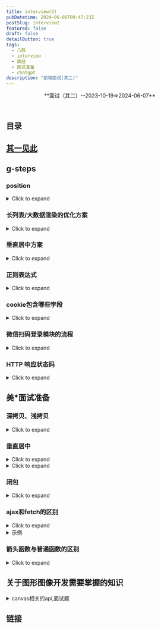 ```yaml
---
title: interview(2)
pubDatetime: 2024-06-08T09:47:23Z
postSlug: interview2
featured: false
draft: false
detailButton: true
tags:
  - 八股
  - interview
  - 面经
  - 面试准备
  - chatgpt
description: "前端面试(其二)"
---
```


<header>**面试（其二）--2023-10-19=>2024-06-07**</header>

## 目录

## [其一见此](/posts/interview1)

## g-steps

### position

<details>
<summary>Click to expand</summary>

position 属性被指定为从下面的值列表中选择的单个关键字。

取值

- static

该关键字指定元素使用正常的布局行为，即元素在文档常规流中当前的布局位置。此时 top, right, bottom, left 和 z-index 属性无效。

- relative

该关键字下，元素先放置在未添加定位时的位置，再在不改变页面布局的前提下调整元素位置（因此会在此元素未添加定位时所在位置留下空白）。position:relative 对 table-\*-group, table-row, table-column, table-cell, table-caption 元素无效。

- absolute

元素会被移出正常文档流，并不为元素预留空间，通过指定元素相对于最近的非 static 定位祖先元素的偏移，来确定元素位置。绝对定位的元素可以设置外边距（margins），且不会与其他边距合并。

- fixed

元素会被移出正常文档流，并不为元素预留空间，而是通过指定元素相对于屏幕视口（viewport）的位置来指定元素位置。元素的位置在屏幕滚动时不会改变。打印时，元素会出现在的每页的固定位置。fixed 属性会创建新的层叠上下文。当元素祖先的 transform、perspective、filter 或 backdrop-filter 属性非 none 时，容器由视口改为该祖先。

- sticky

元素根据正常文档流进行定位，然后相对它的最近滚动祖先（nearest scrolling ancestor）和 containing block（最近块级祖先 nearest block-level ancestor），包括 table-related 元素，基于 top、right、bottom 和 left 的值进行偏移。偏移值不会影响任何其他元素的位置。 该值总是创建一个新的层叠上下文（stacking context）。注意，一个 sticky 元素会“固定”在离它最近的一个拥有“滚动机制”的祖先上（当该祖先的 overflow 是 hidden、scroll、auto 或 overlay 时），即便这个祖先不是最近的真实可滚动祖先。这有效地抑制了任何“sticky”行为（详情见 Github issue on W3C CSSWG）。

<footer class="relative text-right pr-10">
  from
  <cite class="absolute right-0">
    <a href="https://developer.mozilla.org/zh-CN/docs/Web/CSS/position">mdn</a>
  </cite>
</footer>

</details>

### 长列表/大数据渲染的优化方案

<details>
<summary>Click to expand</summary>
在前端开发中，处理长列表或大数据渲染时，需要采取优化策略以提高性能和用户体验。以下是几种常见的优化方案：

### 1. 虚拟滚动（Virtual Scrolling）

虚拟滚动是一种只渲染可视区域内的列表项的方法，避免了浏览器处理过多的DOM元素。只有当前可见的元素和少量的预渲染元素存在于DOM中，其余的元素则是虚拟的，不会被渲染。

- **实现**：通过计算可视区域和滚动位置，仅渲染可见的元素。可以使用一些库，如`react-window`、`react-virtualized`、`vue-virtual-scroll-list`等。

### 2. 分页（Pagination）

分页将数据分成多个页面，每次只加载一个页面的数据。用户可以通过分页控件来切换页面，避免一次性加载过多数据。

- **实现**：通过后端接口获取分页数据，根据当前页码请求对应的数据并渲染。

### 3. 懒加载（Lazy Loading）

懒加载是指在用户滚动到列表的底部或即将到达底部时，才加载新的数据项。这种方法可以减少初始加载时间和内存消耗。

- **实现**：监听滚动事件，当滚动到接近底部时，触发数据加载请求。

### 4. 优化数据结构和算法

处理大数据时，选择合适的数据结构和算法，可以显著提高性能。

- **实现**：使用高效的数据结构（如树、图、哈希表）和算法（如二分查找、动态规划）。

### 5. 使用Web Workers

Web Workers允许你在后台线程中运行脚本，避免阻塞主线程，适用于数据处理或计算密集型任务。

- **实现**：将计算密集型任务移到Web Worker中，主线程负责更新UI和处理用户交互。

### 6. 使用Intersection Observer API

Intersection Observer API可以用于实现懒加载，通过检测元素是否进入视口来触发加载。

- **实现**：创建一个Intersection Observer，当列表项进入视口时，加载并渲染数据。

### 示例代码：虚拟滚动实现

以下是一个使用Vue.js实现虚拟滚动的示例：

#### 1. 虚拟滚动组件

```vue
<template>
  <div class="virtual-list" ref="list" @scroll="handleScroll">
    <div class="spacer" :style="{ height: totalHeight + 'px' }"></div>
    <div
      v-for="(item, index) in visibleItems"
      :key="item.id"
      class="item"
      :style="{
        transform: `translateY(${(startIndex + index) * itemHeight}px)`,
      }"
    >
      {{ item.name }}
    </div>
  </div>
</template>

<script>
export default {
  props: {
    items: {
      type: Array,
      required: true,
    },
    itemHeight: {
      type: Number,
      required: true,
    },
    visibleCount: {
      type: Number,
      required: true,
    },
  },
  data() {
    return {
      startIndex: 0,
    };
  },
  computed: {
    totalHeight() {
      return this.items.length * this.itemHeight;
    },
    visibleItems() {
      return this.items.slice(
        this.startIndex,
        this.startIndex + this.visibleCount
      );
    },
  },
  methods: {
    handleScroll() {
      const scrollTop = this.$refs.list.scrollTop;
      this.startIndex = Math.floor(scrollTop / this.itemHeight);
    },
  },
};
</script>

<style>
.virtual-list {
  position: relative;
  overflow-y: auto;
  height: 400px; /* Example height */
}
.spacer {
  width: 100%;
}
.item {
  position: absolute;
  width: 100%;
  box-sizing: border-box;
}
</style>
```

#### 2. 使用虚拟滚动组件

```vue
<template>
  <div>
    <VirtualList :items="items" :itemHeight="50" :visibleCount="10" />
  </div>
</template>

<script>
import VirtualList from "./components/VirtualList.vue";

export default {
  components: {
    VirtualList,
  },
  data() {
    return {
      items: Array.from({ length: 1000 }, (v, k) => ({
        id: k,
        name: `Item ${k}`,
      })),
    };
  },
};
</script>
```

### 总结

长列表和大数据渲染的优化方案有很多种，具体选择哪种方案要根据实际需求和场景。虚拟滚动、分页、懒加载、优化数据结构和算法、使用Web Workers和Intersection Observer API都是常见的优化方法。通过合理运用这些方法，可以显著提高前端应用的性能和用户体验。

</details>

### 垂直居中方案

<details>
<summary>Click to expand</summary>

在前端开发中，垂直居中是一个常见的需求，根据不同的场景和要求，可以采用多种方法来实现。以下是几种常用的垂直居中方案：

### 1. Flexbox

使用Flexbox是实现垂直居中的最常用和最简便的方法之一。

```html
<div class="container">
  <div class="content">Centered Content</div>
</div>

<style>
  .container {
    display: flex;
    justify-content: center; /* 水平居中 */
    align-items: center; /* 垂直居中 */
    height: 100vh; /* 示例高度 */
    border: 1px solid black; /* 示例边框 */
  }
  .content {
    border: 1px solid red; /* 示例内容边框 */
  }
</style>
```

### 2. Grid Layout

使用CSS Grid布局也可以轻松实现垂直居中。

```html
<div class="container">
  <div class="content">Centered Content</div>
</div>

<style>
  .container {
    display: grid;
    place-items: center; /* 水平和垂直居中 */
    height: 100vh; /* 示例高度 */
    border: 1px solid black; /* 示例边框 */
  }
  .content {
    border: 1px solid red; /* 示例内容边框 */
  }
</style>
```

### 3. 使用绝对定位和transform

结合绝对定位和transform可以实现垂直居中。

```html
<div class="container">
  <div class="content">Centered Content</div>
</div>

<style>
  .container {
    position: relative;
    height: 100vh; /* 示例高度 */
    border: 1px solid black; /* 示例边框 */
  }
  .content {
    position: absolute;
    top: 50%;
    left: 50%;
    transform: translate(-50%, -50%);
    border: 1px solid red; /* 示例内容边框 */
  }
</style>
```

### 4. Table布局

使用表格布局的垂直居中方法适用于需要兼容旧版浏览器的情况。

```html
<div class="container">
  <div class="content">Centered Content</div>
</div>

<style>
  .container {
    display: table;
    height: 100vh; /* 示例高度 */
    width: 100%; /* 示例宽度 */
    border: 1px solid black; /* 示例边框 */
  }
  .content {
    display: table-cell;
    vertical-align: middle;
    text-align: center; /* 水平居中 */
    border: 1px solid red; /* 示例内容边框 */
  }
</style>
```

### 5. Line-Height方法（适用于单行文本）

对于单行文本，可以通过设置`line-height`等于容器高度来实现垂直居中。

```html
<div class="container">
  <div class="content">Centered Text</div>
</div>

<style>
  .container {
    height: 100px; /* 示例高度 */
    line-height: 100px; /* 行高等于高度 */
    text-align: center; /* 水平居中 */
    border: 1px solid black; /* 示例边框 */
  }
  .content {
    display: inline-block;
    vertical-align: middle; /* 兼容内联元素 */
    border: 1px solid red; /* 示例内容边框 */
  }
</style>
```

### 6. Flexbox with Column Direction

当子元素高度不确定时，可以使用Flexbox的列方向布局来实现垂直居中。

```html
<div class="container">
  <div class="content">Centered Content</div>
</div>

<style>
  .container {
    display: flex;
    flex-direction: column;
    justify-content: center; /* 垂直居中 */
    align-items: center; /* 水平居中 */
    height: 100vh; /* 示例高度 */
    border: 1px solid black; /* 示例边框 */
  }
  .content {
    border: 1px solid red; /* 示例内容边框 */
  }
</style>
```

### 总结

以上几种方法可以根据不同的场景和需求选择使用。Flexbox和Grid是最推荐的方法，因为它们简单且强大，适用于大多数现代浏览器。对于需要兼容旧版浏览器的项目，可以选择使用表格布局或绝对定位的方法。通过合理运用这些方法，可以轻松实现元素的垂直居中。

</details>

### 正则表达式

<details>
<summary>Click to expand</summary>

在JavaScript中，使用正则表达式（Regular Expression）来匹配邮箱地址是一种常见需求。一个匹配邮箱的正则表达式需要能够处理各种常见的邮箱格式，并且考虑一些边缘情况。以下是一个较为常用和健壮的匹配邮箱地址的正则表达式：

```javascript
const emailRegex = /^[a-zA-Z0-9._%+-]+@[a-zA-Z0-9.-]+\.[a-zA-Z]{2,}$/;

// 测试一些邮箱地址
const emails = [
  "example@example.com",
  "user.name+tag+sorting@example.com",
  "user_name@example.co.in",
  "user-name@sub.example.com",
  "user@sub-domain.example.com",
  "invalid-email@.com",
  "@example.com",
  "plainaddress",
  "email.example.com",
  "email@example@example.com",
  "email@111.222.333.44444",
];

emails.forEach(email => {
  console.log(`${email}: ${emailRegex.test(email)}`);
});
```

### 解释正则表达式

- `^`：匹配输入的开始位置。
- `[a-zA-Z0-9._%+-]+`：匹配邮箱用户名部分，可以包含字母、数字、点（`.`）、下划线（`_`）、百分号（`%`）、加号（`+`）和减号（`-`）。这部分要求至少一个字符。
- `@`：匹配邮箱地址中的`@`符号。
- `[a-zA-Z0-9.-]+`：匹配域名部分，可以包含字母、数字、点（`.`）和减号（`-`）。这部分要求至少一个字符。
- `\.`：匹配域名与顶级域之间的点（`.`）。
- `[a-zA-Z]{2,}`：匹配顶级域名部分，要求至少两个字母。
- `$`：匹配输入的结束位置。

### 使用示例

可以使用这个正则表达式来验证邮箱地址，如下：

```javascript
const email = "example@example.com";
const isValid = emailRegex.test(email);
console.log(`Is the email valid? ${isValid}`); // 输出: Is the email valid? true
```

### 注意事项

- 这个正则表达式没有考虑所有可能的邮箱格式，因为邮箱地址规范非常复杂。如果需要更复杂的验证，可以使用一些库，比如`validator`库中的`isEmail`函数。
- 不同的应用场景可能需要不同的验证规则，使用前请根据具体需求进行调整。

</details>

### cookie包含哪些字段

<details>
<summary>Click to expand</summary>

HTTP Cookie 是在服务器和客户端之间存储和传递少量数据的一种方式。Cookie 包含多个字段，每个字段都携带不同的信息。以下是Cookie的主要字段：

1. **Name**（名称）

   - 描述：Cookie 的名称，标识这个 Cookie 的唯一键。
   - 示例：`sessionId`

2. **Value**（值）

   - 描述：Cookie 的值，存储具体的数据。
   - 示例：`38afes7a8`

3. **Domain**（域）

   - 描述：指定哪些域可以访问这个 Cookie。如果没有指定，则默认是创建该 Cookie 的域（不含子域）。
   - 示例：`.example.com`（允许所有子域访问）

4. **Path**（路径）

   - 描述：指定这个 Cookie 对哪个路径可见。默认是创建该 Cookie 的路径（不含子路径）。
   - 示例：`/account`（只有在访问 `/account` 路径时，浏览器才会发送这个 Cookie）

5. **Expires**（过期时间）

   - 描述：设置 Cookie 的过期时间，绝对时间。如果设置了这个字段，当时间到期时，浏览器会自动删除这个 Cookie。
   - 示例：`Expires=Wed, 09 Jun 2021 10:18:14 GMT`

6. **Max-Age**

   - 描述：设置 Cookie 的过期时间，相对时间（秒）。比 `Expires` 更精确，优先级也更高。
   - 示例：`Max-Age=3600`（表示 Cookie 会在 3600 秒后过期）

7. **Secure**（安全）

   - 描述：指定 Cookie 只能通过 HTTPS 协议发送。设置了这个字段后，Cookie 只能在加密的请求中发送。
   - 示例：`Secure`

8. **HttpOnly**

   - 描述：指定 Cookie 不能通过 JavaScript 的 `Document.cookie` 访问。防止跨站脚本（XSS）攻击获取 Cookie。
   - 示例：`HttpOnly`

9. **SameSite**
   - 描述：防止跨站请求伪造（CSRF）攻击，指定 Cookie 的发送策略。
     - `Strict`：完全禁止第三方网站请求带上这个 Cookie。
     - `Lax`：大部分情况禁止第三方网站请求带上这个 Cookie，除非是导航到目标网址的 GET 请求。
     - `None`：允许跨站请求携带这个 Cookie，但必须设置 `Secure` 字段。
   - 示例：`SameSite=Lax`

### 示例

下面是一个包含所有主要字段的 Cookie 示例：

```http
Set-Cookie: sessionId=38afes7a8; Domain=example.com; Path=/; Expires=Wed, 09 Jun 2021 10:18:14 GMT; Max-Age=3600; Secure; HttpOnly; SameSite=Lax
```

### 详细解释

- `sessionId=38afes7a8`: Cookie 的名称是 `sessionId`，值是 `38afes7a8`。
- `Domain=example.com`: 这个 Cookie 对 `example.com` 及其子域可见。
- `Path=/`: 这个 Cookie 对整个网站可见。
- `Expires=Wed, 09 Jun 2021 10:18:14 GMT`: 这个 Cookie 会在 2021 年 6 月 9 日 10:18:14 到期。
- `Max-Age=3600`: 这个 Cookie 会在 3600 秒后过期。
- `Secure`: 这个 Cookie 只能通过 HTTPS 发送。
- `HttpOnly`: 这个 Cookie 不能被 JavaScript 访问。
- `SameSite=Lax`: 这个 Cookie 的发送策略是 Lax。

### 注意事项

- **Domain 和 Path**：确保设置正确，否则 Cookie 可能不会被发送到服务器。
- **Secure**：在处理敏感信息时，应设置此属性以确保 Cookie 仅通过加密连接发送。
- **HttpOnly**：保护 Cookie 免受 XSS 攻击。
- **SameSite**：根据需要选择合适的策略，以防范 CSRF 攻击。

了解并正确设置这些字段，有助于确保 Cookie 的安全和正确传输。

</details>

### 微信扫码登录模块的流程

<details>
<summary>Click to expand</summary>

微信扫码登录是一种常见的第三方登录方式，通过扫描二维码，用户可以快速登录到网站或应用。以下是微信扫码登录模块的详细流程：

### 1. 申请并配置微信开放平台

- **申请微信开放平台账号**：注册并登录微信开放平台。
- **创建应用**：在微信开放平台创建一个新的应用，获取`AppID`和`AppSecret`。
- **配置域名**：在微信开放平台的应用设置中配置授权回调域名。

### 2. 在前端显示二维码

- **向微信请求二维码**：前端向后端发起请求，后端请求微信接口生成登录二维码。
- **显示二维码**：前端将生成的二维码展示给用户。

### 3. 用户扫描二维码

- **打开微信扫一扫**：用户使用微信客户端扫描二维码。
- **确认授权**：用户在微信客户端确认授权登录。

### 4. 微信回调并获取临时登录凭证（`code`）

- **微信回调**：用户确认授权后，微信会重定向到回调地址，并携带临时凭证（`code`）。
- **获取临时凭证**：前端通过URL参数获取`code`。

### 5. 后端使用临时凭证获取访问令牌

- **请求微信接口**：后端使用`AppID`、`AppSecret`和`code`请求微信的接口，获取访问令牌和用户信息。

### 6. 获取用户信息并登录

- **请求用户信息**：后端使用访问令牌请求微信用户信息接口，获取用户的详细信息。
- **创建或更新用户**：根据获取的用户信息，创建新用户或更新已有用户的信息。
- **生成会话**：后端生成登录会话，返回给前端，完成登录流程。

### 详细流程图

1. **前端显示二维码**

   - 前端请求后端API：`GET /api/wechat/qrcode`
   - 后端调用微信接口生成二维码并返回给前端
   - 前端显示二维码

2. **用户扫描二维码**

   - 用户使用微信客户端扫描二维码

3. **微信回调并获取`code`**

   - 微信重定向到回调地址：`https://yourdomain.com/callback?code=CODE`
   - 前端获取URL中的`code`

4. **后端获取访问令牌**

   - 前端将`code`发送给后端：`POST /api/wechat/login`
   - 后端请求微信接口：`https://api.weixin.qq.com/sns/oauth2/access_token?appid=APPID&secret=SECRET&code=CODE&grant_type=authorization_code`
   - 微信返回访问令牌和用户信息

5. **后端获取用户信息并登录**
   - 后端使用访问令牌请求微信用户信息接口：`https://api.weixin.qq.com/sns/userinfo?access_token=ACCESS_TOKEN&openid=OPENID`
   - 微信返回用户信息
   - 后端创建或更新用户信息，生成会话并返回给前端
   - 前端接收会话信息，完成登录

### 示例代码

#### 前端代码

```html
<!doctype html>
<html lang="en">
  <head>
    <meta charset="UTF-8" />
    <title>微信扫码登录</title>
    <script src="https://cdn.bootcdn.net/ajax/libs/jquery/3.6.0/jquery.min.js"></script>
  </head>
  <body>
    <div id="qrcode"></div>

    <script>
      $(document).ready(function () {
        $.get("/api/wechat/qrcode", function (data) {
          $("#qrcode").html('<img src="' + data.qrCodeUrl + '" />');
        });

        function checkLoginStatus() {
          $.get("/api/wechat/check-login", function (data) {
            if (data.loggedIn) {
              window.location.href = "/dashboard"; // 登录成功跳转
            } else {
              setTimeout(checkLoginStatus, 1000); // 未登录，继续轮询
            }
          });
        }

        checkLoginStatus();
      });
    </script>
  </body>
</html>
```

#### 后端代码（Node.js 示例）

```javascript
const express = require("express");
const axios = require("axios");
const app = express();
const port = 3000;

const appID = "YOUR_APPID";
const appSecret = "YOUR_APPSECRET";
const redirectUri = "https://yourdomain.com/callback";

let qrCodeUrl;

// 生成二维码
app.get("/api/wechat/qrcode", (req, res) => {
  const state = "random_state_string"; // 用于防止CSRF攻击
  qrCodeUrl = `https://open.weixin.qq.com/connect/qrconnect?appid=${appID}&redirect_uri=${encodeURIComponent(
    redirectUri
  )}&response_type=code&scope=snsapi_login&state=${state}#wechat_redirect`;
  res.json({ qrCodeUrl });
});

// 回调处理
app.get("/callback", async (req, res) => {
  const code = req.query.code;
  const url = `https://api.weixin.qq.com/sns/oauth2/access_token?appid=${appID}&secret=${appSecret}&code=${code}&grant_type=authorization_code`;
  const response = await axios.get(url);
  const accessToken = response.data.access_token;
  const openId = response.data.openid;

  // 获取用户信息
  const userInfoUrl = `https://api.weixin.qq.com/sns/userinfo?access_token=${accessToken}&openid=${openId}`;
  const userInfoResponse = await axios.get(userInfoUrl);
  const userInfo = userInfoResponse.data;

  // 创建或更新用户信息，生成会话（示例代码）
  // 假设你有一个用户数据库，可以根据 userInfo.openid 查找或创建用户
  // 这里直接返回成功登录页面
  res.send(`<script>window.location.href='/dashboard';</script>`);
});

// 检查登录状态（轮询示例）
app.get("/api/wechat/check-login", (req, res) => {
  // 根据你的应用逻辑，检查用户是否已登录
  const loggedIn = true; // 这里是示例，应该根据实际登录状态返回
  res.json({ loggedIn });
});

app.listen(port, () => {
  console.log(`Server running at http://localhost:${port}`);
});
```

### 总结

微信扫码登录的流程主要包括：

1. 申请并配置微信开放平台。
2. 前端显示二维码。
3. 用户扫描二维码并确认授权。
4. 微信回调并获取临时登录凭证。
5. 后端使用凭证获取访问令牌和用户信息。
6. 后端创建或更新用户信息，并生成登录会话。

通过上述步骤，可以实现一个完整的微信扫码登录模块。

</details>

### HTTP 响应状态码

<details>
<summary>Click to expand</summary>

HTTP 响应状态码是服务器返回给客户端的三位数字代码，用于表示 HTTP 请求的处理结果。以下是常见的 HTTP 响应状态码及其解释：

### 1xx: Informational (信息性状态码)

- **100 Continue**：服务器已接收到请求头，客户端可以继续发送请求体。
- **101 Switching Protocols**：服务器将遵从客户端的请求切换到另一个协议。

### 2xx: Success (成功状态码)

- **200 OK**：请求成功，服务器返回请求的资源。
- **201 Created**：请求成功并且服务器创建了新的资源。
- **202 Accepted**：服务器已接受请求，但尚未处理。
- **204 No Content**：服务器成功处理了请求，但没有返回任何内容。

### 3xx: Redirection (重定向状态码)

- **301 Moved Permanently**：请求的资源已永久移动到新 URL。
- **302 Found**：请求的资源临时移动到新 URL。
- **303 See Other**：请求的资源可以在另一个 URL 通过 GET 方法获取。
- **304 Not Modified**：资源未修改，自上次请求以来未改变。
- **307 Temporary Redirect**：请求的资源临时移动到新 URL，且应该使用原有的 HTTP 方法进行请求。
- **308 Permanent Redirect**：请求的资源永久移动到新 URL，且应该使用原有的 HTTP 方法进行请求。

### 4xx: Client Error (客户端错误状态码)

- **400 Bad Request**：请求无效或语法错误。
- **401 Unauthorized**：请求需要身份验证。
- **403 Forbidden**：服务器拒绝请求，即使身份验证成功。
- **404 Not Found**：请求的资源不存在。
- **405 Method Not Allowed**：请求方法不被允许。
- **408 Request Timeout**：服务器等待客户端发送请求时间过长，超时。
- **409 Conflict**：请求与服务器的当前状态冲突。
- **410 Gone**：请求的资源已永久删除，不再可用。
- **413 Payload Too Large**：请求体过大，服务器无法处理。
- **414 URI Too Long**：请求的 URI 过长，服务器无法处理。
- **415 Unsupported Media Type**：请求的媒体格式不受支持。
- **429 Too Many Requests**：客户端在一定时间内发送了太多请求。

### 5xx: Server Error (服务器错误状态码)

- **500 Internal Server Error**：服务器内部错误，无法完成请求。
- **501 Not Implemented**：服务器不支持请求的功能。
- **502 Bad Gateway**：服务器作为网关或代理时，从上游服务器接收到无效响应。
- **503 Service Unavailable**：服务器暂时不可用（超载或维护）。
- **504 Gateway Timeout**：服务器作为网关或代理时，未能及时从上游服务器接收到响应。
- **505 HTTP Version Not Supported**：服务器不支持请求中使用的 HTTP 版本。

### 详细解释和使用场景

#### 200 OK

- **解释**：请求已成功，服务器返回请求的资源。
- **使用场景**：GET 请求成功返回资源、POST 请求成功返回处理结果等。

#### 201 Created

- **解释**：请求已成功，并且服务器创建了一个新的资源。
- **使用场景**：POST 请求成功创建资源，如新用户注册、添加新条目等。

#### 301 Moved Permanently

- **解释**：请求的资源已永久移动到新 URL，客户端应使用新 URL 进行访问。
- **使用场景**：网站重构，旧链接永久重定向到新链接。

#### 401 Unauthorized

- **解释**：请求需要用户身份验证。
- **使用场景**：访问受保护的资源时，需要用户登录或提供 API 密钥。

#### 403 Forbidden

- **解释**：服务器理解请求但拒绝执行。
- **使用场景**：用户权限不足，无法访问资源。

#### 404 Not Found

- **解释**：请求的资源在服务器上不存在。
- **使用场景**：用户访问了不存在的网页或资源。

#### 500 Internal Server Error

- **解释**：服务器遇到未知错误，无法完成请求。
- **使用场景**：服务器端代码错误、异常处理失败等。

#### 503 Service Unavailable

- **解释**：服务器当前无法处理请求，可能会在短时间内恢复。
- **使用场景**：服务器维护、过载时返回。

### 总结

HTTP 响应状态码提供了丰富的信息，帮助开发者理解和处理客户端与服务器之间的通信。了解和正确使用这些状态码，有助于提升应用程序的健壮性和用户体验。

</details>

## 美\*面试准备

### 深拷贝、浅拷贝

<details>
<summary>Click to expand</summary>

在编程中，拷贝对象时有两种主要方式：浅拷贝和深拷贝。了解这两种拷贝方式对于处理复杂数据结构非常重要，特别是在需要维护数据一致性和防止意外修改时。

### 浅拷贝

浅拷贝是对对象的顶层属性进行拷贝，如果属性是引用类型（如对象或数组），那么拷贝的是引用地址，因此修改其中一个对象的引用类型属性，会影响到另一个对象。

#### 实现方式

1. **使用Object.assign()**

```javascript
const original = { a: 1, b: { c: 2 } };
const copy = Object.assign({}, original);

copy.b.c = 3;
console.log(original.b.c); // 输出: 3，原对象也被修改
```

2. **使用扩展运算符（spread syntax）**

```javascript
const original = { a: 1, b: { c: 2 } };
const copy = { ...original };

copy.b.c = 3;
console.log(original.b.c); // 输出: 3，原对象也被修改
```

### 深拷贝

深拷贝会递归地拷贝对象的所有层级，包括所有嵌套的对象和数组，因此拷贝后的对象与原对象完全独立，互不影响。

#### 实现方式

1. **使用 JSON 序列化和反序列化**

```javascript
const original = { a: 1, b: { c: 2 } };
const copy = JSON.parse(JSON.stringify(original));

copy.b.c = 3;
console.log(original.b.c); // 输出: 2，原对象未被修改
```

注意：这种方法不适用于拷贝包含函数、`undefined`、`Date`等特殊对象类型的对象。

2. **使用递归函数**

```javascript
function deepClone(obj) {
  if (obj === null || typeof obj !== "object") {
    return obj;
  }

  if (Array.isArray(obj)) {
    const copy = [];
    for (let i = 0; i < obj.length; i++) {
      copy[i] = deepClone(obj[i]);
    }
    return copy;
  }

  const copy = {};
  for (const key in obj) {
    if (obj.hasOwnProperty(key)) {
      copy[key] = deepClone(obj[key]);
    }
  }
  return copy;
}

const original = { a: 1, b: { c: 2 } };
const copy = deepClone(original);

copy.b.c = 3;
console.log(original.b.c); // 输出: 2，原对象未被修改
```

### 何时使用浅拷贝和深拷贝

- **浅拷贝**：

  - 适用于只需要拷贝对象的顶层属性时。
  - 当对象的嵌套层次较浅，并且嵌套对象不需要独立于原对象时。
  - 性能相对较好，因为不需要递归处理嵌套对象。

- **深拷贝**：
  - 适用于需要完全独立的对象副本时，尤其是处理嵌套对象时。
  - 对象层次较深，且嵌套对象需要独立于原对象时。
  - 性能相对较差，因为需要递归处理所有层级的对象。

### 总结

理解浅拷贝和深拷贝的区别以及如何实现它们，对于避免数据引用带来的副作用非常重要。在实际开发中，应根据具体需求选择适合的拷贝方式，以确保程序的正确性和性能。

</details>

### 垂直居中

<details>
<summary>Click to expand</summary>

使用 Tailwind CSS 实现垂直居中可以通过多种方法完成。以下是一些常见的实现方式：

### 1. 使用 Flexbox

```html
<div class="h-screen flex items-center">
  <div class="content">居中内容</div>
</div>
```

解释：

- `h-screen`: 设置容器的高度为视口高度。
- `flex`: 使容器成为 flex 容器。
- `items-center`: 垂直居中内容。

### 2. 使用 Grid 布局

```html
<div class="h-screen grid place-items-center">
  <div class="content">居中内容</div>
</div>
```

解释：

- `h-screen`: 设置容器的高度为视口高度。
- `grid`: 使容器成为 grid 容器。
- `place-items-center`: 同时水平和垂直居中内容。

### 3. 使用绝对定位和 transform

```html
<div class="relative h-screen">
  <div class="absolute top-1/2 transform -translate-y-1/2">居中内容</div>
</div>
```

解释：

- `relative`: 使容器相对定位。
- `h-screen`: 设置容器的高度为视口高度。
- `absolute`: 使内容绝对定位。
- `top-1/2`: 将内容的顶部定位在容器高度的一半。
- `transform -translate-y-1/2`: 使用 transform 将内容向上移动自身高度的一半，实现垂直居中。

### 4. 使用内联块和负边距

这种方法适用于已知元素高度的情况。

```html
<div class="relative h-screen">
  <div class="inline-block align-middle">
    <!-- This empty span is used to vertically center the inline-block element -->
    <span class="inline-block h-full align-middle"></span>
    <div class="inline-block align-middle">居中内容</div>
  </div>
</div>
```

解释：

- `relative`: 使容器相对定位。
- `h-screen`: 设置容器的高度为视口高度。
- `inline-block align-middle`: 使用 `inline-block` 和 `align-middle` 来实现垂直居中。

### 5. 使用表格布局

```html
<div class="table w-full h-screen">
  <div class="table-cell align-middle">居中内容</div>
</div>
```

解释：

- `table`: 使容器显示为表格。
- `w-full h-screen`: 设置容器的宽度为 100% 和高度为视口高度。
- `table-cell align-middle`: 使用表格单元格的垂直居中对齐方式。

### 示例总结

以上示例中，使用 Flexbox 和 Grid 是最推荐的方法，因为它们更现代化且灵活，能够适应各种布局需求。Tailwind CSS 提供了便捷的工具类，可以轻松实现这些布局。

选择哪种方法取决于你的具体需求和布局情况，通常情况下 Flexbox 是最常用的方式。

</details>

<details>
<summary>Click to expand</summary>

- flex

```html
<div class="h-[100px] flex items-center bg-black my-10">
  <div class="bg-white">居中内容</div>
</div>
```

<div class="h-[100px] flex items-center bg-black my-10">
  <div class="bg-white text-black">居中内容</div>
</div>

- transform

```html
<div class="relative bg-black h-[100px]">
  <div class="absolute top-1/2 -translate-y-1/2 bg-white">居中内容</div>
</div>
```

<div class="relative bg-black h-[100px]">
  <div class="absolute top-1/2 -translate-y-1/2 bg-white text-black">
    居中内容
  </div>
</div>

</details>

### 闭包

<details>
<summary>Click to expand</summary>
闭包是 JavaScript（以及其他编程语言）中的一个重要概念，它允许函数访问并操作它们外部作用域（即定义它们的环境）中的变量。理解闭包对于编写高效、模块化和可维护的代码非常重要。以下是对闭包的详细解释：

### 闭包的定义

闭包是指函数在定义时，能够记住并访问其词法作用域（即在函数定义时的环境）中的变量，即使函数在其定义的词法作用域之外执行。

### 闭包的原理

在 JavaScript 中，每当一个函数被创建时，闭包就会被创建。函数内部可以访问到其外部的变量，即使在该函数外部执行时，仍然能够访问这些变量。

### 例子

#### 基本例子

```javascript
function outerFunction() {
  let outerVariable = "I am outside!";

  function innerFunction() {
    console.log(outerVariable); // 可以访问到 outerVariable
  }

  return innerFunction;
}

const myInnerFunction = outerFunction();
myInnerFunction(); // 输出: I am outside!
```

在这个例子中，`innerFunction` 是一个闭包，因为它可以访问并“记住” `outerFunction` 作用域中的 `outerVariable`，即使 `outerFunction` 已经执行完毕。

#### 更复杂的例子

```javascript
function createCounter() {
  let count = 0;

  return {
    increment: function () {
      count++;
      console.log(count);
    },
    decrement: function () {
      count--;
      console.log(count);
    },
  };
}

const counter = createCounter();
counter.increment(); // 输出: 1
counter.increment(); // 输出: 2
counter.decrement(); // 输出: 1
```

在这个例子中，`createCounter` 返回一个对象，这个对象包含两个方法 `increment` 和 `decrement`。这两个方法都是闭包，因为它们可以访问 `createCounter` 作用域中的 `count` 变量。

### 闭包的应用场景

1. **数据封装**：
   闭包可以用于创建私有变量和方法，从而实现数据封装。

   ```javascript
   function createPrivateCounter() {
     let count = 0;
     return {
       increment: function () {
         count++;
         console.log(count);
       },
       getCount: function () {
         return count;
       },
     };
   }

   const privateCounter = createPrivateCounter();
   privateCounter.increment(); // 输出: 1
   console.log(privateCounter.getCount()); // 输出: 1
   ```

2. **函数工厂**：
   闭包可以用于创建函数工厂，根据传入的参数生成不同的函数。

   ```javascript
   function createGreeting(greeting) {
     return function (name) {
       console.log(greeting + ", " + name);
     };
   }

   const sayHello = createGreeting("Hello");
   const sayHi = createGreeting("Hi");

   sayHello("Alice"); // 输出: Hello, Alice
   sayHi("Bob"); // 输出: Hi, Bob
   ```

3. **回调函数和事件处理**：
   闭包常用于回调函数和事件处理，确保在异步操作中仍然能够访问正确的变量。

   ```javascript
   function delayedGreeting(name) {
     setTimeout(function () {
       console.log("Hello, " + name);
     }, 1000);
   }

   delayedGreeting("Alice"); // 1秒后输出: Hello, Alice
   ```

### 闭包的注意事项

1. **内存泄漏**：
   由于闭包会保留对其外部作用域变量的引用，可能会导致内存泄漏。因此，需要注意避免过度使用闭包，尤其是在创建大量对象时。

2. **性能问题**：
   使用闭包可能会增加内存使用，影响性能。在高性能要求的场景中，需要谨慎使用闭包。

### 总结

闭包是 JavaScript 中非常强大且重要的概念，理解闭包有助于编写更灵活、模块化和安全的代码。通过闭包，可以实现数据封装、创建函数工厂、处理回调函数和事件等功能。然而，在使用闭包时，也需要注意可能带来的内存泄漏和性能问题。

</details>

### ajax和fetch的区别

<details>
<summary>Click to expand</summary>

Ajax（Asynchronous JavaScript and XML）和 Fetch 都是用于在 Web 应用程序中进行网络请求的技术，但它们之间有一些重要的区别。

### 1. 发展历史

- **Ajax**：Ajax 是一种传统的技术，最初是由 Microsoft 的工程师 Jesse James Garrett 在 2005 年提出的概念。它通过使用 XMLHttpRequest 对象实现在不重新加载整个页面的情况下与服务器进行数据交换。
- **Fetch**：Fetch 是 Web API 的一部分，是现代浏览器原生提供的一种方式，用于发起和处理 HTTP 请求。Fetch 在 ES6 中被引入，旨在提供一种更简洁、更强大的方式来进行网络请求。

### 2. API 设计

- **Ajax**：Ajax 使用 XMLHttpRequest 对象来执行异步请求，并提供了一种事件驱动的编程模型，例如 `onreadystatechange` 事件和回调函数。
- **Fetch**：Fetch 提供了一组现代化的 API，使用 Promise 对象进行异步操作。它使用 `fetch()` 方法来发送请求，并返回一个 Promise 对象，可以通过 `.then()` 方法处理响应。

### 3. 使用方法

- **Ajax**：使用 Ajax 时，需要手动创建 XMLHttpRequest 对象，然后设置请求的参数（例如 URL、请求方法、请求头等），最后通过调用 `open()` 和 `send()` 方法来发送请求。此外，需要在 `onreadystatechange` 事件中处理响应。

- **Fetch**：Fetch 使用更简单的 API。只需调用 `fetch()` 方法，并传入要请求的 URL 和选项参数即可。Fetch 会返回一个 Promise 对象，可以通过 `.then()` 方法来处理响应，也可以使用 `async/await` 语法来处理异步操作。

### 4. 支持性

- **Ajax**：Ajax 是一个老旧的技术，但由于其广泛的应用，目前几乎所有的主流浏览器都支持 XMLHttpRequest 对象，因此可以在大多数环境中使用。

- **Fetch**：Fetch 是一种现代化的 API，它的支持性取决于浏览器对 ES6 和 Fetch API 的支持。目前，大多数主流浏览器（包括 Chrome、Firefox、Safari 和 Edge）都支持 Fetch，但在某些老旧的浏览器中可能需要使用 Polyfill 进行兼容处理。

### 5. 功能和特性

- **Ajax**：Ajax 是一个相对底层的技术，只提供了基本的异步请求和响应处理功能。对于复杂的功能，例如跨域请求、请求取消、请求超时等，需要额外的代码来实现。

- **Fetch**：Fetch 是一个更高级、更现代化的 API，提供了更多的功能和特性。例如，Fetch 支持 Promise 对象、可自定义请求头、可配置请求缓存模式、支持跨域请求和请求取消等功能。

### 6. 使用场景

- **Ajax**：由于其传统的、较低级别的 API 设计，Ajax 更适用于简单的数据交换场景，例如从服务器加载一些数据或提交表单等。

- **Fetch**：由于其现代化的 API 设计和丰富的功能特性，Fetch 更适用于复杂的数据交互场景，例如处理 RESTful API、执行 GraphQL 查询、使用 Service Worker 进行离线缓存等。

### 总结

Ajax 和 Fetch 都是用于在 Web 应用程序中进行网络请求的技术，但它们之间有着明显的区别。Ajax 是一种传统的技术，使用 XMLHttpRequest 对象进行异步请求；而 Fetch 是一种现代化的 API，使用 Promise 对象进行异步操作，并提供了更简洁、更强大的功能和特性。在选择使用哪种技术时，需要根据具体的需求和环境来进行考虑。

</details>

<details>
<summary>示例</summary>

下面我将为你提供一个简单的示例，分别演示如何使用 Ajax 和 Fetch 发起 GET 请求，获取远程服务器上的数据。

### 使用 Ajax 发起 GET 请求

```html
<!doctype html>
<html lang="en">
  <head>
    <meta charset="UTF-8" />
    <meta name="viewport" content="width=device-width, initial-scale=1.0" />
    <title>Ajax GET Request</title>
  </head>
  <body>
    <div id="result"></div>

    <script>
      // 创建 XMLHttpRequest 对象
      var xhr = new XMLHttpRequest();

      // 配置请求
      xhr.open("GET", "https://jsonplaceholder.typicode.com/posts/1", true);

      // 注册事件处理程序，处理请求完成时的操作
      xhr.onreadystatechange = function () {
        if (xhr.readyState === XMLHttpRequest.DONE) {
          if (xhr.status === 200) {
            // 处理成功响应
            document.getElementById("result").textContent = xhr.responseText;
          } else {
            // 处理请求失败
            console.error("Request failed:", xhr.status);
          }
        }
      };

      // 发送请求
      xhr.send();
    </script>
  </body>
</html>
```

### 使用 Fetch 发起 GET 请求

```html
<!doctype html>
<html lang="en">
  <head>
    <meta charset="UTF-8" />
    <meta name="viewport" content="width=device-width, initial-scale=1.0" />
    <title>Fetch GET Request</title>
  </head>
  <body>
    <div id="result"></div>

    <script>
      // 发起 GET 请求
      fetch("https://jsonplaceholder.typicode.com/posts/1")
        .then(response => {
          // 检查请求状态
          if (!response.ok) {
            throw new Error("Network response was not ok");
          }
          // 将响应转换为 JSON 格式
          return response.json();
        })
        .then(data => {
          // 处理 JSON 数据
          document.getElementById("result").textContent = JSON.stringify(data);
        })
        .catch(error => {
          // 处理请求错误
          console.error("There was a problem with the fetch operation:", error);
        });
    </script>
  </body>
</html>
```

这两个示例都会向 https://jsonplaceholder.typicode.com/posts/1 发起 GET 请求，并将响应数据显示在页面上。Ajax 示例使用 XMLHttpRequest 对象，而 Fetch 示例使用 Fetch API，你可以对比两者之间的差异。

</details>

### 箭头函数与普通函数的区别

<details>
<summary>Click to expand</summary>
箭头函数和普通函数在 JavaScript 中有一些重要的区别，这些区别涉及到函数的行为、作用域、this 关键字等方面。

### 1. 语法形式

- **普通函数**：使用 `function` 关键字定义函数。

  ```javascript
  function regularFunction() {
    // 函数体
  }
  ```

- **箭头函数**：使用 `=>` 符号定义函数。

  ```javascript
  const arrowFunction = () => {
    // 函数体
  };
  ```

### 2. this 关键字的绑定

- **普通函数**：普通函数的 this 关键字在函数被调用时动态绑定，取决于调用它的上下文。

- **箭头函数**：箭头函数的 this 关键字指向其定义时的词法作用域，而不是调用时的上下文。

### 3. arguments 对象

- **普通函数**：普通函数中可以使用 `arguments` 对象来访问传递给函数的参数列表。

- **箭头函数**：箭头函数没有自己的 `arguments` 对象，但可以使用剩余参数语法 `...args` 来获取参数列表。

### 4. new 关键字的使用

- **普通函数**：普通函数可以作为构造函数使用，通过 `new` 关键字调用，创建一个新的对象。

- **箭头函数**：箭头函数不能被用作构造函数，不能通过 `new` 关键字来调用。

### 5. 嵌套函数的行为

- **普通函数**：普通函数的嵌套函数中的 this 关键字会动态绑定，取决于调用嵌套函数的上下文。

- **箭头函数**：箭头函数的嵌套函数中的 this 关键字继承自外部箭头函数，指向外部词法作用域。

### 6. 返回值

- **普通函数**：普通函数可以有多个返回值，并且可以使用 `return` 语句来返回值。

- **箭头函数**：箭头函数可以有一个返回值，并且如果函数体只有一条表达式，则可以省略 `{}` 和 `return` 关键字。

### 总结

箭头函数和普通函数之间有一些重要的区别，特别是在 this 关键字的绑定、arguments 对象的使用、作为构造函数的行为等方面。根据具体的需求和上下文，选择合适的函数形式是非常重要的。箭头函数适用于简单的函数表达式，以及在不需要动态绑定 this 的情况下；而普通函数适用于更复杂的函数逻辑，以及需要作为构造函数使用的情况。

</details>

## 关于图形图像开发需要掌握的知识

<details>
<summary>canvas相关的api,面试题</summary>

在面试中，涉及 HTML5 Canvas 的问题可能会涵盖基础知识、API 的使用、实际应用场景以及性能优化等方面。以下是一些常见的面试问题以及相应的解答和示例代码：

### 基础知识

1. **什么是 Canvas？Canvas 的用途是什么？**

   - **回答**：Canvas 是 HTML5 提供的一个用于绘制图形的元素。通过 JavaScript 可以在上面绘制各种图形，如线条、矩形、圆形、文本、图像等，常用于游戏开发、数据可视化、图像处理等。

2. **如何在 HTML 中创建 Canvas 元素？**
   - **回答**：可以使用 `<canvas>` 标签创建 Canvas 元素，并设置宽度和高度。
   - **示例**：

```html
<canvas id="myCanvas" width="500" height="400"></canvas>
```

3. **如何获取 Canvas 的绘图上下文？有什么类型的绘图上下文？**
   - **回答**：可以使用 `getContext` 方法获取绘图上下文，常用的上下文类型是 "2d" 和 "webgl"。
   - **示例**：

```javascript
const canvas = document.getElementById("myCanvas");
const ctx = canvas.getContext("2d");
```

### API 使用

4. **如何绘制一个矩形？**
   - **回答**：可以使用 `fillRect` 方法绘制填充的矩形，或使用 `strokeRect` 方法绘制矩形边框。
   - **示例**：

```javascript
ctx.fillStyle = "blue";
ctx.fillRect(50, 50, 150, 100);

ctx.strokeStyle = "red";
ctx.strokeRect(50, 50, 150, 100);
```


<RectDemo />

5. **如何绘制一条直线？**
   - **回答**：可以使用 `moveTo` 方法设置起点，使用 `lineTo` 方法设置终点，然后用 `stroke` 方法绘制。
   - **示例**：

```javascript
ctx.beginPath();
ctx.moveTo(50, 50);
ctx.lineTo(200, 200);
ctx.stroke();
```


<LineDemo />

6. **如何绘制圆形或弧形？** - **回答**：可以使用 `arc` 方法绘制圆形或弧形。 - **示例**：

```javascript
ctx.beginPath();
ctx.arc(150, 100, 50, 0, Math.PI * 2); // 圆形 ctx.fill();
```


<ArcDemo />

`void ctx.arc(x, y, radius, startAngle, endAngle, anticlockwise);`

1. **如何绘制文本？**
   - **回答**：可以使用 `fillText` 或 `strokeText` 方法绘制填充或边框文本。
   - **示例**：

```javascript
ctx.font = "30px Arial";
ctx.fillStyle = "green";
ctx.fillText("Hello Canvas", 50, 150);

ctx.strokeStyle = "blue";
ctx.strokeText("Hello Canvas", 50, 200);
```

8. **如何绘制图像？**
   - **回答**：可以使用 `drawImage` 方法绘制图像。
   - **示例**：

```javascript
const img = new Image();
img.src = "path/to/image.jpg";
img.onload = () => {
  ctx.drawImage(img, 50, 50, 200, 150);
};
```

### 实际应用

9. **如何清空 Canvas？**
   - **回答**：可以使用 `clearRect` 方法清空 Canvas。
   - **示例**：

```javascript
ctx.clearRect(0, 0, canvas.width, canvas.height);
```

10. **如何在 Canvas 中处理动画？**
    - **回答**：可以使用 `requestAnimationFrame` 方法创建动画循环。
    - **示例**：

```javascript
let x = 0;
function animate() {
  ctx.clearRect(0, 0, canvas.width, canvas.height);
  ctx.fillRect(x, 50, 50, 50);
  x += 1;
  requestAnimationFrame(animate);
}
animate();
```

### 性能优化

11. **Canvas 性能优化的一些方法是什么？**
    - **回答**：可以使用离屏 Canvas、减少重绘区域、优化绘图算法、使用 `requestAnimationFrame` 进行动画控制等方法进行性能优化。

### 高级问题

12. **Canvas 与 SVG 的区别是什么？什么时候使用 Canvas，什么时候使用 SVG？**
    - **回答**：Canvas 是立即模式绘图，适合大量像素操作和动画，SVG 是保留模式绘图，适合静态矢量图和可交互的图形。Canvas 用于游戏、图像处理等需要高性能绘制的场景，SVG 用于需要高质量和可缩放图形的场景。

### 示例项目

13. **如何在 Canvas 上实现一个简单的绘图应用？**
    - **回答**：需要处理鼠标事件来绘制图形。
    - **示例**：

```javascript
const canvas = document.getElementById("myCanvas");
const ctx = canvas.getContext("2d");
let drawing = false;

canvas.addEventListener("mousedown", () => {
  drawing = true;
});
canvas.addEventListener("mouseup", () => {
  drawing = false;
  ctx.beginPath();
});
canvas.addEventListener("mousemove", draw);

function draw(event) {
  if (!drawing) return;
  ctx.lineWidth = 5;
  ctx.lineCap = "round";
  ctx.strokeStyle = "black";
  ctx.lineTo(
    event.clientX - canvas.offsetLeft,
    event.clientY - canvas.offsetTop
  );
  ctx.stroke();
  ctx.beginPath();
  ctx.moveTo(
    event.clientX - canvas.offsetLeft,
    event.clientY - canvas.offsetTop
  );
}
```


<DrawDemo />

优化一下的astro组件

```astro
---

---

<canvas id="drawCanvas" class="bg-white m-auto"></canvas>

<script>
  document.addEventListener("DOMContentLoaded", () => {
    const canvas = document.getElementById("drawCanvas") as HTMLCanvasElement;

    canvas.width = window.innerWidth*3/4;
    canvas.height = window.innerHeight;
    const ctx = canvas.getContext("2d");
    let drawing = false;

    canvas.addEventListener("mousedown", startDrawing);
    canvas.addEventListener("mouseup", stopDrawing);
    canvas.addEventListener("mousemove", draw);

    function startDrawing(event) {
      drawing = true;
      draw(event); // 开始绘图时立即画一个点
    }

    function stopDrawing() {
      drawing = false;
      ctx.beginPath(); // 开始一个新的路径，以防止连接上一个绘图
    }

    function draw(event) {
      if (!drawing) return;

      // 获取 Canvas 元素的边界框
      const rect = canvas.getBoundingClientRect();

      // 计算相对于 Canvas 的坐标
      const x = (event.clientX - rect.left) * (canvas.width / rect.width);
      const y = (event.clientY - rect.top) * (canvas.height / rect.height);

      ctx.lineWidth = 5;
      ctx.lineCap = "round";
      ctx.strokeStyle = "black";
      ctx.lineTo(x, y); // 画到新的点
      ctx.stroke(); // 绘制路径
      ctx.beginPath(); // 开始一个新的路径
      ctx.moveTo(x, y); // 将路径移动到新的点
    }
  });
</script>

```

通过这些问题和回答，你可以系统地复习和准备与 Canvas 相关的面试内容。

</details>

## 链接
